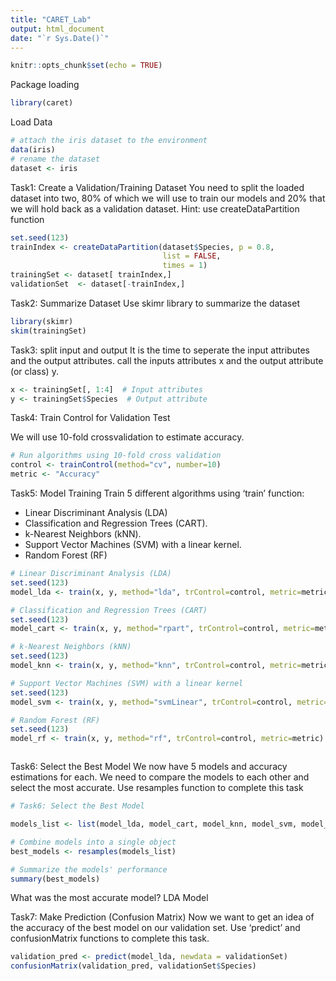 ```yaml
---
title: "CARET_Lab"
output: html_document
date: "`r Sys.Date()`"
---
```


```r
knitr::opts_chunk$set(echo = TRUE)
```

Package loading
```r
library(caret)
```

Load Data
```r
# attach the iris dataset to the environment
data(iris)
# rename the dataset
dataset <- iris
```

Task1: Create a Validation/Training Dataset
You need to split the loaded dataset into two, 80% of which we will use to train our models and 20% that we will hold back as a validation dataset.
Hint: use createDataPartition function
```r
set.seed(123)
trainIndex <- createDataPartition(dataset$Species, p = 0.8, 
                                  list = FALSE, 
                                  times = 1)
trainingSet <- dataset[ trainIndex,]
validationSet  <- dataset[-trainIndex,]
```

Task2: Summarize Dataset
Use skimr library to summarize the dataset
```r
library(skimr)
skim(trainingSet)
```

Task3: split input and output
 It is the time to seperate the input attributes and  the output attributes. call the inputs attributes x and the output attribute (or class) y.
```r
x <- trainingSet[, 1:4]  # Input attributes
y <- trainingSet$Species  # Output attribute

```

Task4: Train Control for Validation Test

We will use 10-fold crossvalidation to estimate accuracy.
```r
# Run algorithms using 10-fold cross validation
control <- trainControl(method="cv", number=10)
metric <- "Accuracy"
```

Task5: Model Training
Train 5 different algorithms using 'train' function:

- Linear Discriminant Analysis (LDA)
- Classification and Regression Trees (CART).
- k-Nearest Neighbors (kNN).
- Support Vector Machines (SVM) with a linear kernel.
- Random Forest (RF)

```r
# Linear Discriminant Analysis (LDA)
set.seed(123)
model_lda <- train(x, y, method="lda", trControl=control, metric=metric)

# Classification and Regression Trees (CART)
set.seed(123)
model_cart <- train(x, y, method="rpart", trControl=control, metric=metric)

# k-Nearest Neighbors (kNN)
set.seed(123)
model_knn <- train(x, y, method="knn", trControl=control, metric=metric)

# Support Vector Machines (SVM) with a linear kernel
set.seed(123)
model_svm <- train(x, y, method="svmLinear", trControl=control, metric=metric)

# Random Forest (RF)
set.seed(123)
model_rf <- train(x, y, method="rf", trControl=control, metric=metric)



```

Task6: Select the Best Model
We now have 5 models and accuracy estimations for each. We need to compare the models to each other and select the most accurate.
Use resamples function to complete this task

```r
# Task6: Select the Best Model

models_list <- list(model_lda, model_cart, model_knn, model_svm, model_rf)

# Combine models into a single object
best_models <- resamples(models_list)

# Summarize the models' performance
summary(best_models)
```
What was the most accurate model?
LDA Model


Task7: Make Prediction (Confusion Matrix)
Now we want to get an idea of the accuracy of the best model on our validation set. Use 'predict' and confusionMatrix functions to complete this task.

```r
validation_pred <- predict(model_lda, newdata = validationSet)
confusionMatrix(validation_pred, validationSet$Species)

```

